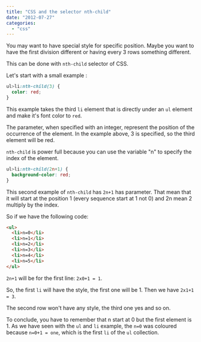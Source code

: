 ```yaml
---
title: "CSS and the selector nth-child"
date: "2012-07-27"
categories: 
  - "css"
---
```


You may want to have special style for specific position. Maybe you want to have the first division different or having every 3 rows something different.

This can be done with `nth-child` selector of CSS.

Let's start with a small example :


```css
ul>li:nth-child(3) { 
  color: red; 
} 
```


This example takes the third `li` element that is directly under an `ul` element and make it's font color to `red`.

The parameter, when specified with an integer, represent the position of the occurrence of the element. In the example above, 3 is specified, so the third element will be red.

`nth-child` is power full because you can use the variable "n" to specify the index of the element.


```css
ul>li:nth-child(2n+1) { 
  background-color: red; 
} 
```


This second example of `nth-child` has `2n+1` has parameter. That mean that it will start at the position 1 (every sequence start at 1 not 0) and 2n mean 2 multiply by the index. 

So if we have the following code:


```html  
<ul> 
  <li>n=0</li> 
  <li>n=1</li> 
  <li>n=2</li> 
  <li>n=3</li> 
  <li>n=4</li> 
  <li>n=5</li> 
</ul> 
``` 

`2n+1` will be for the first line: `2x0+1 = 1`. 

So, the first `li` will have the style, the first one will be 1. Then we have `2x1+1 = 3`. 

The second row won't have any style, the third one yes and so on.

To conclude, you have to remember that n start at 0 but the first element is 1. As we have seen with the `ul` and `li` example, the `n=0` was coloured because `n=0+1 = one`, which is the first `li` of the `ul` collection.
